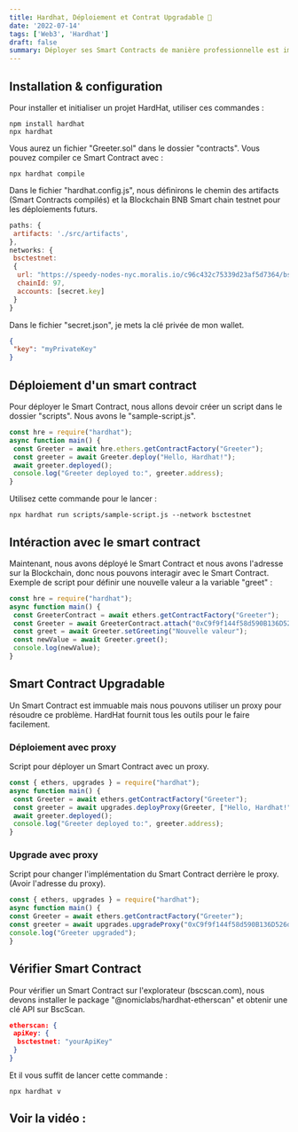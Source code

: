 ```yaml
---
title: Hardhat, Déploiement et Contrat Upgradable 👷
date: '2022-07-14'
tags: ['Web3', 'Hardhat']
draft: false
summary: Déployer ses Smart Contracts de manière professionnelle est important pour pouvoir les maintenir correctement. Hardhat est la solution parfaite pour ça !
---
```


## Installation & configuration

Pour installer et initialiser un projet HardHat, utiliser ces commandes :
```shell
npm install hardhat
npx hardhat
```
Vous aurez un fichier "Greeter.sol" dans le dossier "contracts".
Vous pouvez compiler ce Smart Contract avec :
```shell
npx hardhat compile
```
Dans le fichier "hardhat.config.js", nous définirons le chemin des artifacts (Smart Contracts compilés) et la Blockchain BNB Smart chain testnet pour les déploiements futurs.

```js:hardhat.config.js
paths: {
 artifacts: './src/artifacts',
},
networks: {
 bsctestnet:
 {
  url: "https://speedy-nodes-nyc.moralis.io/c96c432c75339d23af5d7364/bsc/testnet",
  chainId: 97,
  accounts: [secret.key]
 }
}
```

Dans le fichier "secret.json", je mets la clé privée de mon wallet.

```json:secret.json
{
 "key": "myPrivateKey"
}
```

## Déploiement d'un smart contract

Pour déployer le Smart Contract, nous allons devoir créer un script dans le dossier "scripts". Nous avons le "sample-script.js".

```js:sample-script.js
const hre = require("hardhat");
async function main() {
 const Greeter = await hre.ethers.getContractFactory("Greeter");
 const greeter = await Greeter.deploy("Hello, Hardhat!");
 await greeter.deployed();
 console.log("Greeter deployed to:", greeter.address);
}
```
Utilisez cette commande pour le lancer :
```shell
npx hardhat run scripts/sample-script.js --network bsctestnet
```

## Intéraction avec le smart contract

Maintenant, nous avons déployé le Smart Contract et nous avons l'adresse sur la Blockchain, donc nous pouvons interagir avec le Smart Contract.
Exemple de script pour définir une nouvelle valeur a la variable "greet" :

```js
const hre = require("hardhat");
async function main() {
 const GreeterContract = await ethers.getContractFactory("Greeter");
 const Greeter = await GreeterContract.attach("0xC9f9f144f58d590B136D526d43E9eDE8aa24Cd91");
 const greet = await Greeter.setGreeting("Nouvelle valeur");
 const newValue = await Greeter.greet();
 console.log(newValue);
}
```
## Smart Contract Upgradable

Un Smart Contract est immuable mais nous pouvons utiliser un proxy pour résoudre ce problème. HardHat fournit tous les outils pour le faire facilement.

### Déploiement avec proxy

Script pour déployer un Smart Contract avec un proxy.

```js
const { ethers, upgrades } = require("hardhat");
async function main() {
 const Greeter = await ethers.getContractFactory("Greeter");
 const greeter = await upgrades.deployProxy(Greeter, ["Hello, Hardhat!"]);
 await greeter.deployed();
 console.log("Greeter deployed to:", greeter.address);
}
```

### Upgrade avec proxy

Script pour changer l'implémentation du Smart Contract derrière le proxy. (Avoir l'adresse du proxy).

```js
const { ethers, upgrades } = require("hardhat");
async function main() {
const Greeter = await ethers.getContractFactory("Greeter");
const greeter = await upgrades.upgradeProxy("0xC9f9f144f58d590B136D526d43E9eDE8aa24Cd91", Greeter);
console.log("Greeter upgraded");
}
```

## Vérifier Smart Contract

Pour vérifier un Smart Contract sur l'explorateur (bscscan.com), nous devons installer le package "@nomiclabs/hardhat-etherscan" et obtenir une clé API sur BscScan.

```json
etherscan: {
 apiKey: {
  bsctestnet: "yourApiKey"
 }
}
```

Et il vous suffit de lancer cette commande :
```shell
npx hardhat v
```

## Voir la vidéo :

<YoutubeFacade
    videoId="mvf6u-EIyNw"
    title="Hardhat : Deployement et Contrat Upgradable👷"
/>

